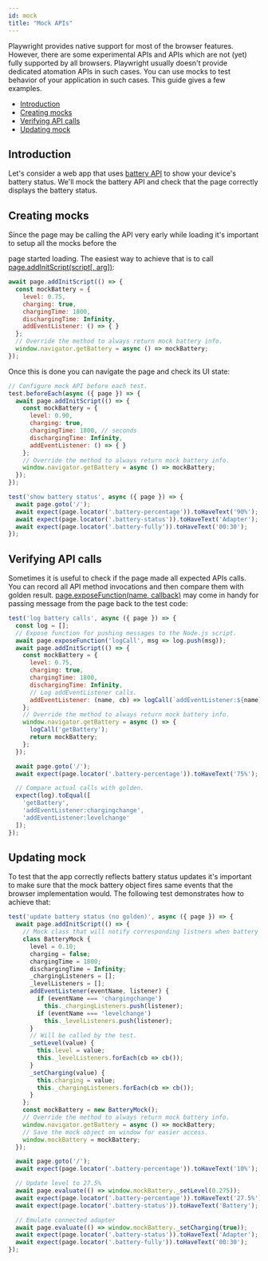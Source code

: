 ```yaml
---
id: mock
title: "Mock APIs"
---
```


Playwright provides native support for most of the browser features. However, there are some experimental APIs and APIs which are not (yet) fully supported by all browsers. Playwright usually doesn't provide dedicated atomation APIs in such cases. You can use mocks to test behavior of your application in such cases. This guide gives a few examples.

- [Introduction](#introduction)
- [Creating mocks](#creating-mocks)
- [Verifying API calls](#verifying-api-calls)
- [Updating mock](#updating-mock)

## Introduction

Let's consider a web app that uses [battery API](https://developer.mozilla.org/en-US/docs/Web/API/Navigator/getBattery) to show your device's battery status. We'll mock the battery API and check that the page correctly displays the battery status.

## Creating mocks

Since the page may be calling the API very early while loading it's important to setup all the mocks before the 

page started loading. The easiest way to achieve that is to call [page.addInitScript(script[, arg])](./api/class-page.mdx#page-add-init-script):

```js
await page.addInitScript(() => {
  const mockBattery = {
    level: 0.75,
    charging: true,
    chargingTime: 1800,
    dischargingTime: Infinity,
    addEventListener: () => { }
  };
  // Override the method to always return mock battery info.
  window.navigator.getBattery = async () => mockBattery;
});
```

Once this is done you can navigate the page and check its UI state:

```js
// Configure mock API before each test.
test.beforeEach(async ({ page }) => {
  await page.addInitScript(() => {
    const mockBattery = {
      level: 0.90,
      charging: true,
      chargingTime: 1800, // seconds
      dischargingTime: Infinity,
      addEventListener: () => { }
    };
    // Override the method to always return mock battery info.
    window.navigator.getBattery = async () => mockBattery;
  });
});

test('show battery status', async ({ page }) => {
  await page.goto('/');
  await expect(page.locator('.battery-percentage')).toHaveText('90%');
  await expect(page.locator('.battery-status')).toHaveText('Adapter');
  await expect(page.locator('.battery-fully')).toHaveText('00:30');
});

```

## Verifying API calls

Sometimes it is useful to check if the page made all expected APIs calls. You can record all API method invocations and then compare them with golden result. [page.exposeFunction(name, callback)](./api/class-page.mdx#page-expose-function) may come in handy for passing message from the page back to the test code:

```js
test('log battery calls', async ({ page }) => {
  const log = [];
  // Expose function for pushing messages to the Node.js script.
  await page.exposeFunction('logCall', msg => log.push(msg));
  await page.addInitScript(() => {
    const mockBattery = {
      level: 0.75,
      charging: true,
      chargingTime: 1800,
      dischargingTime: Infinity,
      // Log addEventListener calls.
      addEventListener: (name, cb) => logCall(`addEventListener:${name}`)
    };
    // Override the method to always return mock battery info.
    window.navigator.getBattery = async () => {
      logCall('getBattery');
      return mockBattery;
    };
  });

  await page.goto('/');
  await expect(page.locator('.battery-percentage')).toHaveText('75%');

  // Compare actual calls with golden.
  expect(log).toEqual([
    'getBattery',
    'addEventListener:chargingchange',
    'addEventListener:levelchange'
  ]);
});
```

## Updating mock

To test that the app correctly reflects battery status updates it's important to make sure that the mock battery object fires same events that the browser implementation would. The following test demonstrates how to achieve that:

```js
test('update battery status (no golden)', async ({ page }) => {
  await page.addInitScript(() => {
    // Mock class that will notify corresponding listners when battery status changes.
    class BatteryMock {
      level = 0.10;
      charging = false;
      chargingTime = 1800;
      dischargingTime = Infinity;
      _chargingListeners = [];
      _levelListeners = [];
      addEventListener(eventName, listener) {
        if (eventName === 'chargingchange')
          this._chargingListeners.push(listener);
        if (eventName === 'levelchange')
          this._levelListeners.push(listener);
      }
      // Will be called by the test.
      _setLevel(value) {
        this.level = value;
        this._levelListeners.forEach(cb => cb());
      }
      _setCharging(value) {
        this.charging = value;
        this._chargingListeners.forEach(cb => cb());
      }
    };
    const mockBattery = new BatteryMock();
    // Override the method to always return mock battery info.
    window.navigator.getBattery = async () => mockBattery;
    // Save the mock object on window for easier access.
    window.mockBattery = mockBattery;
  });

  await page.goto('/');
  await expect(page.locator('.battery-percentage')).toHaveText('10%');

  // Update level to 27.5%
  await page.evaluate(() => window.mockBattery._setLevel(0.275));
  await expect(page.locator('.battery-percentage')).toHaveText('27.5%');
  await expect(page.locator('.battery-status')).toHaveText('Battery');

  // Emulate connected adapter
  await page.evaluate(() => window.mockBattery._setCharging(true));
  await expect(page.locator('.battery-status')).toHaveText('Adapter');
  await expect(page.locator('.battery-fully')).toHaveText('00:30');
});
```


[Accessibility]: ./api/class-accessibility.mdx "Accessibility"
[Android]: ./api/class-android.mdx "Android"
[AndroidDevice]: ./api/class-androiddevice.mdx "AndroidDevice"
[AndroidInput]: ./api/class-androidinput.mdx "AndroidInput"
[AndroidSocket]: ./api/class-androidsocket.mdx "AndroidSocket"
[AndroidWebView]: ./api/class-androidwebview.mdx "AndroidWebView"
[APIRequest]: ./api/class-apirequest.mdx "APIRequest"
[APIRequestContext]: ./api/class-apirequestcontext.mdx "APIRequestContext"
[APIResponse]: ./api/class-apiresponse.mdx "APIResponse"
[APIResponseAssertions]: ./api/class-playwrightassertions.mdx "APIResponseAssertions"
[Browser]: ./api/class-browser.mdx "Browser"
[BrowserContext]: ./api/class-browsercontext.mdx "BrowserContext"
[BrowserServer]: ./api/class-browserserver.mdx "BrowserServer"
[BrowserType]: ./api/class-browsertype.mdx "BrowserType"
[CDPSession]: ./api/class-cdpsession.mdx "CDPSession"
[ConsoleMessage]: ./api/class-consolemessage.mdx "ConsoleMessage"
[Coverage]: ./api/class-coverage.mdx "Coverage"
[Dialog]: ./api/class-dialog.mdx "Dialog"
[Download]: ./api/class-download.mdx "Download"
[Electron]: ./api/class-electron.mdx "Electron"
[ElectronApplication]: ./api/class-electronapplication.mdx "ElectronApplication"
[ElementHandle]: ./api/class-elementhandle.mdx "ElementHandle"
[FileChooser]: ./api/class-filechooser.mdx "FileChooser"
[Frame]: ./api/class-frame.mdx "Frame"
[FrameLocator]: ./api/class-framelocator.mdx "FrameLocator"
[JSHandle]: ./api/class-jshandle.mdx "JSHandle"
[Keyboard]: ./api/class-keyboard.mdx "Keyboard"
[Locator]: ./api/class-locator.mdx "Locator"
[LocatorAssertions]: ./api/class-playwrightassertions.mdx "LocatorAssertions"
[Logger]: ./api/class-logger.mdx "Logger"
[Mouse]: ./api/class-mouse.mdx "Mouse"
[Page]: ./api/class-page.mdx "Page"
[PageAssertions]: ./api/class-playwrightassertions.mdx "PageAssertions"
[Playwright]: ./api/class-playwright.mdx "Playwright"
[PlaywrightAssertions]: ./api/class-playwrightassertions.mdx "PlaywrightAssertions"
[Request]: ./api/class-request.mdx "Request"
[Response]: ./api/class-response.mdx "Response"
[Route]: ./api/class-route.mdx "Route"
[ScreenshotAssertions]: ./api/class-playwrightassertions.mdx "ScreenshotAssertions"
[Selectors]: ./api/class-selectors.mdx "Selectors"
[TimeoutError]: ./api/class-timeouterror.mdx "TimeoutError"
[Touchscreen]: ./api/class-touchscreen.mdx "Touchscreen"
[Tracing]: ./api/class-tracing.mdx "Tracing"
[Video]: ./api/class-video.mdx "Video"
[WebSocket]: ./api/class-websocket.mdx "WebSocket"
[Worker]: ./api/class-worker.mdx "Worker"
[Fixtures]: ./api/class-fixtures.mdx "Fixtures"
[Test]: ./api/class-test.mdx "Test"
[TestConfig]: ./api/class-testconfig.mdx "TestConfig"
[TestError]: ./api/class-testerror.mdx "TestError"
[TestInfo]: ./api/class-testinfo.mdx "TestInfo"
[TestOptions]: ./api/class-testoptions.mdx "TestOptions"
[TestProject]: ./api/class-testproject.mdx "TestProject"
[WorkerInfo]: ./api/class-workerinfo.mdx "WorkerInfo"
[Location]: ./api/class-location.mdx "Location"
[Reporter]: ./api/class-reporter.mdx "Reporter"
[Suite]: ./api/class-suite.mdx "Suite"
[TestCase]: ./api/class-testcase.mdx "TestCase"
[TestResult]: ./api/class-testresult.mdx "TestResult"
[TestStep]: ./api/class-teststep.mdx "TestStep"
[Element]: https://developer.mozilla.org/en-US/docs/Web/API/element "Element"
[EvaluationArgument]: ./evaluating.mdx#evaluation-argument "EvaluationArgument"
[Promise]: https://developer.mozilla.org/en-US/docs/Web/JavaScript/Reference/Global_Objects/Promise "Promise"
[iterator]: https://developer.mozilla.org/en-US/docs/Web/JavaScript/Reference/Iteration_protocols "Iterator"
[origin]: https://developer.mozilla.org/en-US/docs/Glossary/Origin "Origin"
[selector]: https://developer.mozilla.org/en-US/docs/Web/CSS/CSS_Selectors "selector"
[Serializable]: https://developer.mozilla.org/en-US/docs/Web/JavaScript/Reference/Global_Objects/JSON/stringify#Description "Serializable"
[UIEvent.detail]: https://developer.mozilla.org/en-US/docs/Web/API/UIEvent/detail "UIEvent.detail"
[UnixTime]: https://en.wikipedia.org/wiki/Unix_time "Unix Time"
[xpath]: https://developer.mozilla.org/en-US/docs/Web/XPath "xpath"

[Array]: https://developer.mozilla.org/en-US/docs/Web/JavaScript/Reference/Global_Objects/Array "Array"
[boolean]: https://developer.mozilla.org/en-US/docs/Web/JavaScript/Data_structures#Boolean_type "Boolean"
[Buffer]: https://nodejs.org/api/buffer.html#buffer_class_buffer "Buffer"
[ChildProcess]: https://nodejs.org/api/child_process.html "ChildProcess"
[Error]: https://nodejs.org/api/errors.html#errors_class_error "Error"
[EventEmitter]: https://nodejs.org/api/events.html#events_class_eventemitter "EventEmitter"
[function]: https://developer.mozilla.org/en-US/docs/Web/JavaScript/Reference/Global_Objects/Function "Function"
[Map]: https://developer.mozilla.org/en-US/docs/Web/JavaScript/Reference/Global_Objects/Map "Map"
[null]: https://developer.mozilla.org/en-US/docs/Web/JavaScript/Reference/Global_Objects/null "null"
[number]: https://developer.mozilla.org/en-US/docs/Web/JavaScript/Data_structures#Number_type "Number"
[Object]: https://developer.mozilla.org/en-US/docs/Web/JavaScript/Reference/Global_Objects/Object "Object"
[Promise]: https://developer.mozilla.org/en-US/docs/Web/JavaScript/Reference/Global_Objects/Promise "Promise"
[Readable]: https://nodejs.org/api/stream.html#stream_class_stream_readable "Readable"
[RegExp]: https://developer.mozilla.org/en-US/docs/Web/JavaScript/Reference/Global_Objects/RegExp "RegExp"
[string]: https://developer.mozilla.org/en-US/docs/Web/JavaScript/Data_structures#String_type "string"
[void]: https://developer.mozilla.org/en-US/docs/Web/JavaScript/Reference/Global_Objects/undefined "void"
[URL]: https://nodejs.org/api/url.html "URL"

[all available image tags]: https://mcr.microsoft.com/v2/playwright/tags/list "all available image tags"
[Docker Hub]: https://hub.docker.com/_/microsoft-playwright "Docker Hub"
[Dockerfile.focal]: https://github.com/microsoft/playwright/blob/master/utils/docker/Dockerfile.focal "Dockerfile.focal"
